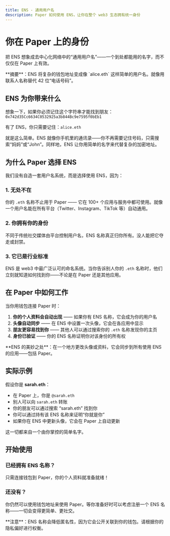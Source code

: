 ```yaml
---
title: ENS - 通用用户名
description: Paper 如何使用 ENS，让你在整个 web3 生态拥有统一身份
---
```



# 你在 Paper 上的身份

把 ENS 想象成去中心化网络中的“通用用户名”——一个到处都能用的名字，而不仅仅在 Paper 上有效。

<Callout type="info">
**摘要**：ENS 将复杂的钱包地址变成像 `alice.eth` 这样简单的用户名。就像用联系人名称替代 42 位“电话号码”。
</Callout>

## ENS 为你带来什么

想象一下，如果你必须记住这个字符串才能找到朋友：`0x742d35Cc6634C0532925a3b844Bc9e7595f0bEb1`

有了 ENS，你只需要记住：`alice.eth`

就是这么简单。ENS 就像你手机里的通讯录——你不再需要记住号码，只需搜索“妈妈”或“John”。同样地，ENS 让你用简单的名字来代替复杂的加密地址。

## 为什么 Paper 选择 ENS

我们没有自造一套用户名系统，而是选择使用 ENS，因为：

### 1. 无处不在
你的 `.eth` 名称不止用于 Paper —— 它在 100+ 个应用与服务中都可使用。就像一个用户名能在所有平台（Twitter、Instagram、TikTok 等）自动通用。

### 2. 你拥有你的身份
不同于传统社交媒体由平台控制用户名，ENS 名称真正归你所有。没人能把它夺走或封禁。

### 3. 它已是行业标准
ENS 是 web3 中最广泛认可的命名系统。当你告诉别人你的 `.eth` 名称时，他们立刻就知道如何找到你——不论是在 Paper 还是其他应用。

## 在 Paper 中如何工作

当你用钱包连接 Paper 时：

1. **你的个人资料会自动出现** —— 如果你有 ENS 名称，它会成为你的用户名
2. **头像自动同步** —— 在 ENS 中设置一次头像，它会在各应用中显示
3. **朋友更容易找到你** —— 其他人可以通过搜索你的 `.eth` 名称发现你的主页
4. **身份已验证** —— 你的 ENS 名称证明你对该身份的所有权

<Callout type="success">
**ENS 的美妙之处**：在一个地方更改头像或资料，它会同步到所有使用 ENS 的应用——包括 Paper。
</Callout>

## 实际示例

假设你是 **sarah.eth**：

- 在 Paper 上，你是 `@sarah.eth`
- 别人可以向 `sarah.eth` 转账
- 你的朋友可以通过搜索 “sarah.eth” 找到你
- 你可以通过持有该 ENS 名称来证明“你就是你”
- 如果你在 ENS 中更新头像，它会在 Paper 上自动更新

这一切都来自一个由你掌控的简单名字。

## 开始使用

### 已经拥有 ENS 名称？
只需连接钱包到 Paper，你的个人资料就准备就绪！

### 还没有？
你仍然可以使用钱包地址来使用 Paper。等你准备好时可以考虑注册一个 ENS 名称——一切会变得更简单、更社交。

<Callout>
**注意**：ENS 名称会降低匿名性，因为它会公开关联到你的钱包。请根据你的隐私偏好进行权衡。
</Callout>

